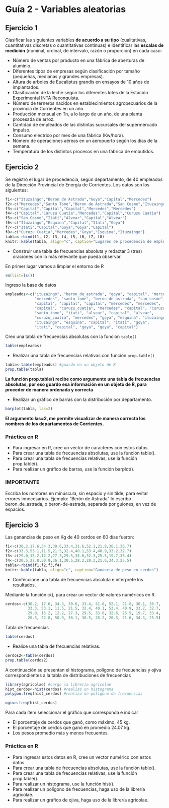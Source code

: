 # Guía 2 - Variables aleatorias

## Ejercicio 1

Clasificar las siguientes variables __de acuerdo a su tipo__ (cualitativas, cuantitativas discretas o cuantitativas continuas) e identificar las __escalas de medición__ (nominal, ordinal, de intervalo, razón o proporción) en cada caso:


* Número de ventas por producto en una fábrica de aberturas de aluminio.
* Diferentes tipos de empresas según clasificación por tamaño (pequeñas, medianas y grandes empresas).
* Altura de arboles de Eucaliptus grandis en ensayos de 10 años de implantados.
* Clasificación de la leche según los diferentes lotes de la Estación Experimental INTA Reconquista. 
* Número de terneros nacidos en establecimientos agropecuarios de la provincia de Corrientes en un año. 
* Producción mensual en Tn, a lo largo de un año, de una planta procesada de arroz.
* Cantidad de empleados de las distintas sucursales del supermercado Impulso.
* Consumo eléctrico por mes de  una fábrica (Kw/hora).
* Número de operaciones aéreas en un aeropuerto según los días de la semana.
* Temperatura de los distintos procesos en una fábrica de embutidos. 


## Ejercicio 2

Se registró el lugar de procedencia, según departamento, de 40 empleados de la Dirección Provincial de Energía de Corrientes. Los datos son los siguientes:



```r
f1<-c("Ituzaingo","Beron de Astrada","Goya","Capital","Mercedes")
f2<-c("Mercedes","Santo Tome","Beron de Astrada","San Cosme","Ituzaingo")
f3<-c("Capital","Capital","Capital","Mercedes","Mercedes")
f4<-c("Capital","Curuzu Cuatia","Mercedes","Capital","Curuzu Cuatia")
f5<-c("San Cosme","Itati","Alvear","Capital","Alvear")
f6<-c("Ituzaingo","Esquina","Capital","Itati","Goya")
f7<-c("Itati","Capital","Goya","Goya","Capital")
f8<-c("Curuzu Cuatia","Mercedes","Goya","Esquina","Ituzaingo")
tabla<-rbind(f1, f2, f3, f4, f5, f6, f7, f8)
knitr::kable(tabla, align="c", caption="Lugares de procedencia de empleados")
```


* Construir una tabla de frecuencias absoluta y redactar 3 (tres) oraciones con lo más relevante que pueda observar.

En primer lugar vamos a limpiar el entorno de R
```r
rm(list=ls())
```

Ingreso la base de datos

```r
empleados<-c("ituzaingo", "beron_de_astrada", "goya", "capital", "mercedes", 
             "mercedes", "santo_tome", "beron_de_astrada", "san_cosme", "ituzaingo",
             "capital", "capital", "capital", "mercedes", "mercedes",
             "capital", "curuzu_cuatia", "mercedes", "capital", "curuzu_cuatia",
             "santo_tome", "itati", "alvear", "capital", "alvear",
             "curuzu_cuatia", "mercedes", "goya", "esquina", "ituzaingo",
             "ituzaingo", "esquina", "capital", "itati", "goya",
             "itati", "capital", "goya", "goya", "capital")
```

Creo una tabla de frecuencias absolutas con la función `table()`
```r
table(empleados)
```


* Realizar una tabla de frecuencias relativas con función `prop.table()`

```r
tabla<-table(empleados) #guardo en un objeto de R
prop.table(tabla) 
```

__La función prop.table() recibe como argumento una tabla de frecuencias absolutas, por eso guardo esa información en un objeto de R, para proceder de manera ordenada y correcta__

* Realizar un gráfico de barras con la distribución por departamento. 

```r
barplot(tabla, las=2)
```

__El argumento las=2, me permite visualizar de manera correcta los nombres de los departamentos de Corrientes.__



### Práctica en R

* Para ingresar en R, cree un vector de caracteres con estos datos. 
* Para crear una tabla de frecuencias absolutas, use la función table().
* Para crear una tabla de frecuencias relativas, use la función prop.table().
* Para realizar un gráfico de barras, use la función barplot().



### IMPORTANTE
Escriba los nombres en minúscula, sin espacio y sin tilde, para evitar errores innecesarios. Ejemplo: "Berón de Astrada" lo escribo beron_de_astrada, o beron-de-astrada, separada por guiones, en vez de espacios.


## Ejercicio 3
Las ganancias de peso en Kg de 40 cerdos en 60 días fueron:

```r
f1<-c(30.2,17.6,34.3,30.6,33.4,31.6,52.1,21.8,30.1,36.7)
f2<-c(33.3,53.1,11.5,21.5,32.4,40.1,53.4,40.9,33.2,32.7)
f3<-c(29.0,15.2,12.2,27.3,29.5,33.6,32.3,25.5,19.7,33.4)
f4<-c(20.5,22.8,50.9,36.1,30.5,28.2,20.3,21.6,34.3,25.5)
tabla<-rbind(f1,f2,f3,f4)
knitr::kable(tabla, align="c", caption="Ganancia de peso en cerdos")
```


* Confeccione una tabla de frecuencias absoluta e interprete los resultados.

Mediante la función c(), para crear un vector de valores numéricos en R. 

```r
cerdos<-c(30.2, 17.6, 34.3, 30.6, 33.4, 31.6, 52.1, 21.8, 30.1, 36.7,
          33.3, 53.1, 11.5, 21.5, 32.4, 40.1, 53.4, 40.9, 33.2, 32.7,
          29.0, 15.2, 12.2, 27.3, 29.5, 33.6, 32.6, 25.5, 19.7, 33.4, 
          20.5, 22.8, 50.9, 36.1, 30.5, 28.2, 20.3, 21.6, 34.3, 25.5)
```

Tabla de frecuencias
```r
table(cerdos)
```

* Realice una tabla de frecuencias relativas. 

```r
cerdos2<-table(cerdos)
prop.table(cerdos2)
```


A continuación se presentan el histograma, polígono de frecuencias y ojiva correspondientes a la tabla de distribuciones de frecuencias


```r
library(agricolae) #cargo la librería agricolae
hist_cerdos<-hist(cerdos) #realizo un histograma
polygon.freq(hist_cerdos) #realizo un polígono de frecuencias
```

```r
ogive.freq(hist_cerdos) 
```


Para cada ítem seleccionar el gráfico que corresponda e indicar


* El porcentaje de cerdos que ganó, como máximo, 45 kg. 
* El porcentaje de cerdos que ganó en promedio 24.07 kg.
* Los pesos promedio más y menos frecuentes. 



### Práctica en R


* Para ingresar estos datos en R, cree un vector numérico con estos datos. 
* Para crear una tabla de frecuencias absolutas, use la función table().
* Para crear una tabla de frecuencias relativas, use la función prop.table().
* Para realizar un histograma, use la función hist().
* Para realizar un polígono de frecuencias, haga uso de la librería agricolae.
* Para realizar un gráfico de ojiva, haga uso de la librería agricolae.

